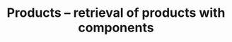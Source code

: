 ---
title: 'Products – retrieval of products with components'
openapi: 'GET /datasnap/rest/artikli/sastavnice/uid/{artikl_uid}'
---